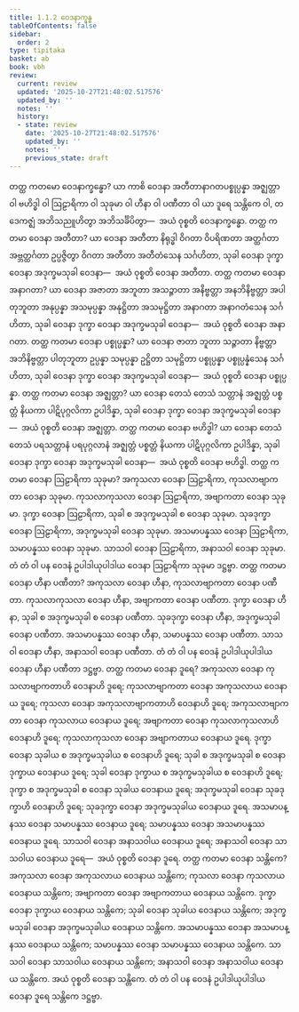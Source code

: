 ```yaml
---
title: 1.1.2 ဝေဒနာက္ခန္ဓ
tableOfContents: false
sidebar:
  order: 2
type: tipitaka
basket: ab
book: vbh
review:
  current: review
  updated: '2025-10-27T21:48:02.517576'
  updated_by: ''
  notes: ''
  history:
  - state: review
    date: '2025-10-27T21:48:02.517576'
    updated_by: ''
    notes: ''
    previous_state: draft
---
```



<ReviewStatus review={frontmatter.review} showDetails={true} />

<HypothesisAnnotation frontmatter={frontmatter} />

<DynamicBreadcrumb />

<Division number="8" book="vbh" e="ch" v="30" p="3">

<Paragraph number="15" book="vbh">
တတ္ထ ကတမော ဝေဒနာက္ခန္ဓော? ယာ ကာစိ ဝေဒနာ အတီတာနာဂတပစ္စုပ္ပန္နာ အဇ္ဈတ္တာ ဝါ ဗဟိဒ္ဓါ ဝါ ဩဠာရိကာ ဝါ သုခုမာ ဝါ ဟီနာ ဝါ ပဏီတာ ဝါ ယာ ဒူရေ သန္တိကေ ဝါ, တဒေကဇ္ဈံ အဘိသညူဟိတွာ အဘိသင်္ခိပိတွာ—  အယံ ဝုစ္စတိ ဝေဒနာက္ခန္ဓော.
</Paragraph>

</Division>
<Division number="9" book="vbh" e="ch" v="30" p="3">

<Paragraph number="16" book="vbh">
တတ္ထ ကတမာ ဝေဒနာ အတီတာ? ယာ ဝေဒနာ အတီတာ နိရုဒ္ဓါ ဝိဂတာ ဝိပရိဏတာ အတ္ထင်္ဂတာ အဗ္ဘတ္ထင်္ဂတာ ဥပ္ပဇ္ဇိတွာ ဝိဂတာ အတီတာ အတီတံသေန သင်္ဂဟိတာ, သုခါ ဝေဒနာ ဒုက္ခာ ဝေဒနာ အဒုက္ခမသုခါ ဝေဒနာ—  အယံ ဝုစ္စတိ ဝေဒနာ အတီတာ.
</Paragraph>

<Paragraph number="17" book="vbh">
တတ္ထ ကတမာ ဝေဒနာ အနာဂတာ? ယာ ဝေဒနာ အဇာတာ အဘူတာ အသဉ္ဇာတာ အနိဗ္ဗတ္တာ အနဘိနိဗ္ဗတ္တာ အပါတုဘူတာ အနုပ္ပန္နာ အသမုပ္ပန္နာ အနုဋ္ဌိတာ အသမုဋ္ဌိတာ အနာဂတာ အနာဂတံသေန သင်္ဂဟိတာ, သုခါ ဝေဒနာ ဒုက္ခာ ဝေဒနာ အဒုက္ခမသုခါ ဝေဒနာ—  အယံ ဝုစ္စတိ ဝေဒနာ အနာဂတာ.
</Paragraph>

<Paragraph number="18" book="vbh">
တတ္ထ ကတမာ ဝေဒနာ ပစ္စုပ္ပန္နာ? ယာ ဝေဒနာ ဇာတာ ဘူတာ သဉ္ဇာတာ နိဗ္ဗတ္တာ အဘိနိဗ္ဗတ္တာ ပါတုဘူတာ ဥပ္ပန္နာ သမုပ္ပန္နာ ဥဋ္ဌိတာ သမုဋ္ဌိတာ ပစ္စုပ္ပန္နာ ပစ္စုပ္ပန္နံသေန သင်္ဂဟိတာ, သုခါ ဝေဒနာ ဒုက္ခာ ဝေဒနာ အဒုက္ခမသုခါ ဝေဒနာ—  အယံ ဝုစ္စတိ ဝေဒနာ ပစ္စုပ္ပန္နာ.
</Paragraph>

</Division>
<Division number="10" book="vbh" e="ch" v="30" p="3">

<Paragraph number="19" book="vbh">
တတ္ထ ကတမာ ဝေဒနာ အဇ္ဈတ္တာ? ယာ ဝေဒနာ တေသံ တေသံ သတ္တာနံ အဇ္ဈတ္တံ ပစ္စတ္တံ နိယကာ ပါဋိပုဂ္ဂလိကာ ဥပါဒိန္နာ, သုခါ ဝေဒနာ ဒုက္ခာ ဝေဒနာ အဒုက္ခမသုခါ ဝေဒနာ—  အယံ ဝုစ္စတိ ဝေဒနာ အဇ္ဈတ္တာ.
</Paragraph>

<Paragraph number="20" book="vbh">
တတ္ထ ကတမာ ဝေဒနာ ဗဟိဒ္ဓါ? ယာ ဝေဒနာ တေသံ တေသံ ပရသတ္တာနံ ပရပုဂ္ဂလာနံ အဇ္ဈတ္တံ ပစ္စတ္တံ နိယကာ ပါဋိပုဂ္ဂလိကာ ဥပါဒိန္နာ, သုခါ ဝေဒနာ ဒုက္ခာ ဝေဒနာ အဒုက္ခမသုခါ ဝေဒနာ—  အယံ ဝုစ္စတိ ဝေဒနာ ဗဟိဒ္ဓါ.
</Paragraph>

</Division>
<Division number="11" book="vbh" e="ch" v="30" p="4">

<Paragraph number="21" book="vbh">
တတ္ထ ကတမာ ဝေဒနာ ဩဠာရိကာ သုခုမာ? အကုသလာ ဝေဒနာ ဩဠာရိကာ, ကုသလာဗျာကတာ ဝေဒနာ သုခုမာ. ကုသလာကုသလာ ဝေဒနာ ဩဠာရိကာ, အဗျာကတာ ဝေဒနာ သုခုမာ. ဒုက္ခာ ဝေဒနာ ဩဠာရိကာ, သုခါ စ အဒုက္ခမသုခါ စ ဝေဒနာ သုခုမာ. သုခဒုက္ခာ ဝေဒနာ ဩဠာရိကာ, အဒုက္ခမသုခါ ဝေဒနာ သုခုမာ. အသမာပန္နဿ ဝေဒနာ ဩဠာရိကာ, သမာပန္နဿ ဝေဒနာ သုခုမာ. သာသဝါ ဝေဒနာ ဩဠာရိကာ, အနာသဝါ ဝေဒနာ သုခုမာ. တံ တံ ဝါ ပန ဝေဒနံ ဥပါဒါယုပါဒါယ ဝေဒနာ ဩဠာရိကာ သုခုမာ ဒဋ္ဌဗ္ဗာ.
</Paragraph>

</Division>
<Division number="12" book="vbh" e="ch" v="30" p="4">

<Paragraph number="22" book="vbh">
တတ္ထ ကတမာ ဝေဒနာ ဟီနာ ပဏီတာ? အကုသလာ ဝေဒနာ ဟီနာ, ကုသလာဗျာကတာ ဝေဒနာ ပဏီတာ. ကုသလာကုသလာ ဝေဒနာ ဟီနာ, အဗျာကတာ ဝေဒနာ ပဏီတာ. ဒုက္ခာ ဝေဒနာ ဟီနာ, သုခါ စ အဒုက္ခမသုခါ စ ဝေဒနာ ပဏီတာ. သုခဒုက္ခာ ဝေဒနာ ဟီနာ, အဒုက္ခမသုခါ ဝေဒနာ ပဏီတာ. အသမာပန္နဿ ဝေဒနာ ဟီနာ, သမာပန္နဿ ဝေဒနာ ပဏီတာ. သာသဝါ ဝေဒနာ ဟီနာ, အနာသဝါ ဝေဒနာ ပဏီတာ. တံ တံ ဝါ ပန ဝေဒနံ ဥပါဒါယုပါဒါယ ဝေဒနာ ဟီနာ ပဏီတာ ဒဋ္ဌဗ္ဗာ.
</Paragraph>

</Division>
<Division number="13" book="vbh" e="ch" v="30" p="4">

<Paragraph number="23" book="vbh">
တတ္ထ ကတမာ ဝေဒနာ ဒူရေ? အကုသလာ ဝေဒနာ ကုသလာဗျာကတာဟိ ဝေဒနာဟိ ဒူရေ; ကုသလာဗျာကတာ ဝေဒနာ အကုသလာယ ဝေဒနာယ ဒူရေ; ကုသလာ ဝေဒနာ အကုသလာဗျာကတာဟိ ဝေဒနာဟိ ဒူရေ; အကုသလာဗျာကတာ ဝေဒနာ ကုသလာယ ဝေဒနာယ ဒူရေ; အဗျာကတာ ဝေဒနာ ကုသလာကုသလာဟိ ဝေဒနာဟိ ဒူရေ; ကုသလာကုသလာ ဝေဒနာ အဗျာကတာယ ဝေဒနာယ ဒူရေ. ဒုက္ခာ ဝေဒနာ သုခါယ စ အဒုက္ခမသုခါယ စ ဝေဒနာဟိ ဒူရေ; သုခါ စ အဒုက္ခမသုခါ စ ဝေဒနာ ဒုက္ခာယ ဝေဒနာယ ဒူရေ; သုခါ ဝေဒနာ ဒုက္ခာယ စ အဒုက္ခမသုခါယ စ ဝေဒနာဟိ ဒူရေ; ဒုက္ခာ စ အဒုက္ခမသုခါ စ ဝေဒနာ သုခါယ ဝေဒနာယ ဒူရေ; အဒုက္ခမသုခါ ဝေဒနာ သုခဒုက္ခာဟိ ဝေဒနာဟိ ဒူရေ; သုခဒုက္ခာ ဝေဒနာ အဒုက္ခမသုခါယ ဝေဒနာယ ဒူရေ. အသမာပန္နဿ ဝေဒနာ သမာပန္နဿ ဝေဒနာယ ဒူရေ; သမာပန္နဿ ဝေဒနာ အသမာပန္နဿ ဝေဒနာယ ဒူရေ. သာသဝါ ဝေဒနာ အနာသဝါယ ဝေဒနာယ ဒူရေ; အနာသဝါ ဝေဒနာ သာသဝါယ ဝေဒနာယ ဒူရေ—  အယံ ဝုစ္စတိ ဝေဒနာ ဒူရေ.
</Paragraph>

<Paragraph number="24" book="vbh">
တတ္ထ ကတမာ ဝေဒနာ သန္တိကေ? အကုသလာ ဝေဒနာ အကုသလာယ ဝေဒနာယ သန္တိကေ; ကုသလာ ဝေဒနာ ကုသလာယ ဝေဒနာယ သန္တိကေ; အဗျာကတာ ဝေဒနာ အဗျာကတာယ ဝေဒနာယ သန္တိကေ. ဒုက္ခာ ဝေဒနာ ဒုက္ခာယ ဝေဒနာယ သန္တိကေ; သုခါ ဝေဒနာ သုခါယ ဝေဒနာယ သန္တိကေ; အဒုက္ခမသုခါ ဝေဒနာ အဒုက္ခမသုခါယ ဝေဒနာယ သန္တိကေ. အသမာပန္နဿ ဝေဒနာ အသမာပန္နဿ ဝေဒနာယ သန္တိကေ; သမာပန္နဿ ဝေဒနာ သမာပန္နဿ ဝေဒနာယ သန္တိကေ. သာသဝါ ဝေဒနာ သာသဝါယ ဝေဒနာယ သန္တိကေ; အနာသဝါ ဝေဒနာ အနာသဝါယ ဝေဒနာယ သန္တိကေ. အယံ ဝုစ္စတိ ဝေဒနာ သန္တိကေ. တံ တံ ဝါ ပန ဝေဒနံ ဥပါဒါယုပါဒါယ ဝေဒနာ ဒူရေ သန္တိကေ ဒဋ္ဌဗ္ဗာ.
</Paragraph>
</Division>